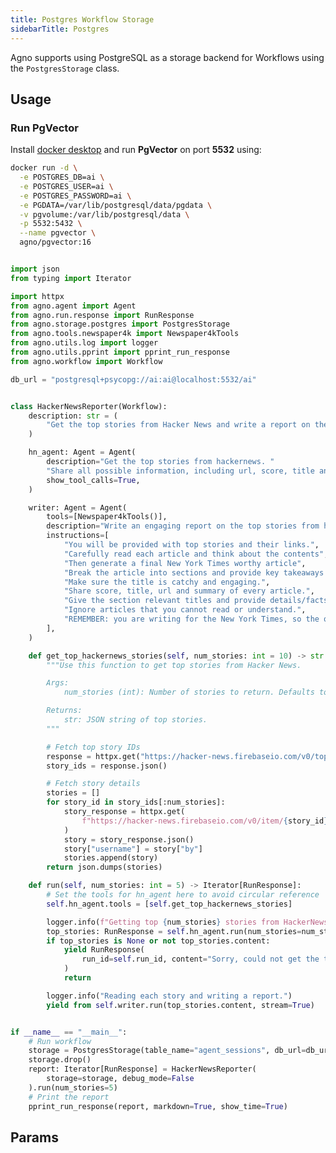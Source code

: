 ```yaml
---
title: Postgres Workflow Storage
sidebarTitle: Postgres
---
```


Agno supports using PostgreSQL as a storage backend for Workflows using the `PostgresStorage` class.

## Usage

### Run PgVector

Install [docker desktop](https://docs.docker.com/desktop/install/mac-install/) and run **PgVector** on port **5532** using:

```bash
docker run -d \
  -e POSTGRES_DB=ai \
  -e POSTGRES_USER=ai \
  -e POSTGRES_PASSWORD=ai \
  -e PGDATA=/var/lib/postgresql/data/pgdata \
  -v pgvolume:/var/lib/postgresql/data \
  -p 5532:5432 \
  --name pgvector \
  agno/pgvector:16
```

```python postgres_storage_for_workflow.py

import json
from typing import Iterator

import httpx
from agno.agent import Agent
from agno.run.response import RunResponse
from agno.storage.postgres import PostgresStorage
from agno.tools.newspaper4k import Newspaper4kTools
from agno.utils.log import logger
from agno.utils.pprint import pprint_run_response
from agno.workflow import Workflow

db_url = "postgresql+psycopg://ai:ai@localhost:5532/ai"


class HackerNewsReporter(Workflow):
    description: str = (
        "Get the top stories from Hacker News and write a report on them."
    )

    hn_agent: Agent = Agent(
        description="Get the top stories from hackernews. "
        "Share all possible information, including url, score, title and summary if available.",
        show_tool_calls=True,
    )

    writer: Agent = Agent(
        tools=[Newspaper4kTools()],
        description="Write an engaging report on the top stories from hackernews.",
        instructions=[
            "You will be provided with top stories and their links.",
            "Carefully read each article and think about the contents",
            "Then generate a final New York Times worthy article",
            "Break the article into sections and provide key takeaways at the end.",
            "Make sure the title is catchy and engaging.",
            "Share score, title, url and summary of every article.",
            "Give the section relevant titles and provide details/facts/processes in each section."
            "Ignore articles that you cannot read or understand.",
            "REMEMBER: you are writing for the New York Times, so the quality of the article is important.",
        ],
    )

    def get_top_hackernews_stories(self, num_stories: int = 10) -> str:
        """Use this function to get top stories from Hacker News.

        Args:
            num_stories (int): Number of stories to return. Defaults to 10.

        Returns:
            str: JSON string of top stories.
        """

        # Fetch top story IDs
        response = httpx.get("https://hacker-news.firebaseio.com/v0/topstories.json")
        story_ids = response.json()

        # Fetch story details
        stories = []
        for story_id in story_ids[:num_stories]:
            story_response = httpx.get(
                f"https://hacker-news.firebaseio.com/v0/item/{story_id}.json"
            )
            story = story_response.json()
            story["username"] = story["by"]
            stories.append(story)
        return json.dumps(stories)

    def run(self, num_stories: int = 5) -> Iterator[RunResponse]:
        # Set the tools for hn_agent here to avoid circular reference
        self.hn_agent.tools = [self.get_top_hackernews_stories]

        logger.info(f"Getting top {num_stories} stories from HackerNews.")
        top_stories: RunResponse = self.hn_agent.run(num_stories=num_stories)
        if top_stories is None or not top_stories.content:
            yield RunResponse(
                run_id=self.run_id, content="Sorry, could not get the top stories."
            )
            return

        logger.info("Reading each story and writing a report.")
        yield from self.writer.run(top_stories.content, stream=True)


if __name__ == "__main__":
    # Run workflow
    storage = PostgresStorage(table_name="agent_sessions", db_url=db_url)
    storage.drop()
    report: Iterator[RunResponse] = HackerNewsReporter(
        storage=storage, debug_mode=False
    ).run(num_stories=5)
    # Print the report
    pprint_run_response(report, markdown=True, show_time=True)
```

## Params

<Snippet file="workflow-storage-postgres-params.mdx" />